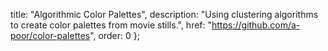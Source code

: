   title: "Algorithmic Color Palettes",
  description: "Using clustering algorithms to create color palettes from movie stills.",
  href: "https://github.com/a-poor/color-palettes",
  order: 0
};
